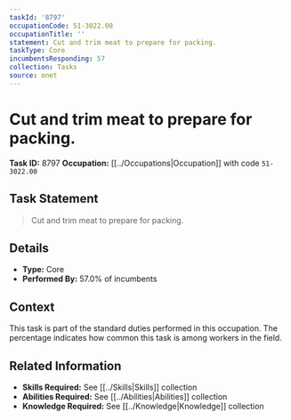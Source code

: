 ```yaml
---
taskId: '8797'
occupationCode: 51-3022.00
occupationTitle: ''
statement: Cut and trim meat to prepare for packing.
taskType: Core
incumbentsResponding: 57
collection: Tasks
source: onet
---
```

# Cut and trim meat to prepare for packing.

**Task ID:** 8797
**Occupation:** [[../Occupations|Occupation]] with code `51-3022.00`

## Task Statement

> Cut and trim meat to prepare for packing.

## Details

- **Type:** Core
- **Performed By:** 57.0% of incumbents

## Context

This task is part of the standard duties performed in this occupation. The percentage indicates how common this task is among workers in the field.

## Related Information

- **Skills Required:** See [[../Skills|Skills]] collection
- **Abilities Required:** See [[../Abilities|Abilities]] collection
- **Knowledge Required:** See [[../Knowledge|Knowledge]] collection
